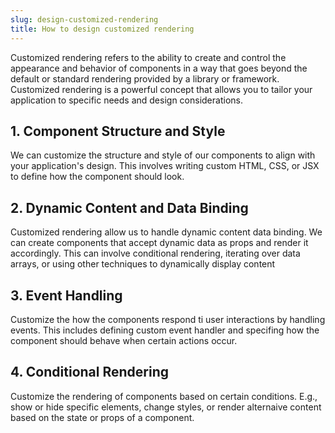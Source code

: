 ```yaml
---
slug: design-customized-rendering
title: How to design customized rendering
---
```



Customized rendering refers to the ability to create and control the appearance and behavior of components in a way that goes beyond the default or standard rendering provided by a library or framework.
Customized rendering is a powerful concept that allows you to tailor your application to specific needs and design considerations.

<!-- truncate -->

## 1. Component Structure and Style

We can customize the structure and style of our components to align with your application's design. 
This involves writing custom HTML, CSS, or JSX to define how the component should look.

## 2. Dynamic Content and Data Binding
Customized rendering allow us to handle dynamic content data binding. 
We can create components that accept dynamic data as props and render it accordingly.
This can involve conditional rendering, iterating over data arrays, or using other techniques to dynamically display content

## 3. Event Handling
Customize the how the components respond ti user interactions by handling events. 
This includes defining custom event handler and specifing how the component should behave when certain actions occur.

## 4. Conditional Rendering
Customize the rendering of components based on certain conditions. 
E.g., show or hide specific elements, change styles, or render alternaive content based on the state or props of a component.